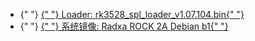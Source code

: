
<ul>
  <li style={{ display: `${props.loader ? "block" : "none"}` }}>
    {" "}
    <a href="https://dl.radxa.com/rock2/images/loader/rk3528_spl_loader_v1.07.104.bin">
      {" "}
      Loader: rk3528_spl_loader_v1.07.104.bin{" "}
    </a>
  </li>
  <li style={{ display: `${props.system_img ? "block" : "none"}` }}>
    {" "}
    <a href="https://github.com/radxa-build/rock-2/releases/download/b1/rock-2_bullseye_xfce_b1.output.img.xz">
      {" "}
      系统镜像: Radxa ROCK 2A Debian b1{" "}
    </a>
  </li>
</ul>
